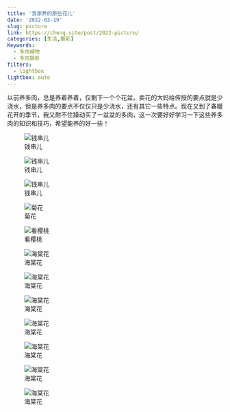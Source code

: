 ```yaml
---
title: '我家养的那些花儿'
date: '2022-03-19'
slug: picture
link: https://chenq.site/post/2022-picture/
categories: [生活,摄影]
Keywords:
  - 多肉植物
  - 多肉摄影
filters: 
  - lightbox
lightbox: auto
---
```


以前养多肉，总是养着养着，仅剩下一个个花盆。卖花的大妈给传授的要点就是少浇水，但是养多肉的要点不仅仅只是少浇水，还有其它一些特点。现在又到了春暖花开的季节，我又耐不住躁动买了一盆盆的多肉，这一次要好好学习一下这些养多肉的知识和技巧，希望能养的好一些！

::: {layout-ncol=3}

![钱串儿](img/qianchuan1.jpg){group="flowers" description="这是过年的时候采购的一批多肉，希望撑过一年。"}

![钱串儿](img/qianchuan2.jpg){group="flowers" description="这是过年的时候采购的一批多肉，希望撑过一年。"}

![钱串儿](img/qianchuan3.jpg){group="flowers" description="这是过年的时候采购的一批多肉，希望撑过一年。"}

![菊花](img/juhua.jpg){group="flowers" description="商家说是可以过冬。"}

![看樱桃](img/cherry.jpg){group="flowers" description="小时候院里有很多这种野生的看樱桃，不知道学名是啥。"}

![海棠花](img/IMG_0023.jpg){group="flowers" description="小时候院里有很多这种野生的看樱桃，不知道学名是啥。"}


![海棠花](img/IMG_0019.jpg){group="flowers" description="小时候院里有很多这种野生的看樱桃，不知道学名是啥。"}

![海棠花](img/IMG_0013.jpg){group="flowers" description="小时候院里有很多这种野生的看樱桃，不知道学名是啥。"}

![海棠花](img/IMG_0011.jpg){group="flowers" description="小时候院里有很多这种野生的看樱桃，不知道学名是啥。"}


![海棠花](img/IMG_0010.jpg){group="flowers" description="小时候院里有很多这种野生的看樱桃，不知道学名是啥。"}


![海棠花](img/IMG_0006.jpg){group="flowers" description="小时候院里有很多这种野生的看樱桃，不知道学名是啥。"}


![海棠花](img/IMG_0005.jpg){group="flowers" description="小时候院里有很多这种野生的看樱桃，不知道学名是啥。"}
:::
